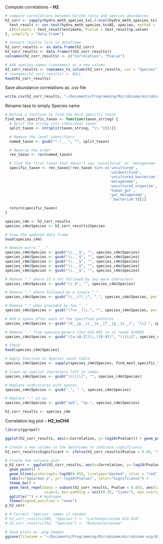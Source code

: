 Compute correlations -- **H2**
```r
# compute correlations between h2/ch4 ratio and species abundances
h2_corr <- sapply(hydro_meth_species_tx[,9:ncol(hydro_meth_species_tx)], function(species) {
  test_result <- cor.test(hydro_meth_species_tx$H2, species, method = 'spearman') # method = 'pearson'
  c(Estimate = test_result$estimate, Pvalue = test_result$p.value)
}, simplify = "data.frame")

# Convert results list to dataframe
h2_corr_results <- as.data.frame(h2_corr)
h2_corr_results <- data.frame(t(h2_corr_results))
colnames(h2_corr_results) <- c("Correlation", "Pvalue")

# Add species names (rownames) as a new column
h2_corr_results <- rownames_to_column(h2_corr_results, var = "Species")
# rownames(h2_corr_results) <- NULL
head(h2_corr_results)

```
Save abundance correlations as .csv file
```r
write.csv(h2_corr_results, "~/Documents/Programming/Microbiome/microbiome-ocp/data-analyses/results/h2_ch4_corr/h2_corr_results.csv", row.names = FALSE)

```
Rename taxa to simply Species name
```r
# Define a function to find the most specific taxon
find_most_specific_taxon <- function(taxon_string) {
  # Split the string into individual taxon
  split_taxon <- strsplit(taxon_string, "\\.")[[1]]

  # Remove the level identifiers
  named_taxon <- gsub("^.*__ ", "", split_taxon)

  # Reverse the order
  rev_taxon <- rev(named_taxon)

  # Find the first taxon that doesn't say 'uncultured' or 'metagenome'
  specific_taxon <- rev_taxon[!rev_taxon %in% c('uncultured',
                                                'unidentified',
                                                'uncultured_bacterium',
                                                'metagenome',
                                                'uncultured_organism',
                                                'human_gut',
                                                'gut_metagenome',
                                                '_bacterium')][1]

  return(specific_taxon)
}

species_c4m <- h2_corr_results
species_c4m$Species <- h2_corr_results$Species

# View the updated data frame
head(species_c4m)

# Remove extra "__." 
species_c4m$Species <- gsub("\\.__$", "", species_c4m$Species)
species_c4m$Species <- gsub("\\.__$", "", species_c4m$Species)
species_c4m$Species <- gsub("\\.__$", "", species_c4m$Species)
species_c4m$Species <- gsub("\\.__$", "", species_c4m$Species)
species_c4m$Species <- gsub("\\.__$", "", species_c4m$Species)

# Remove "." where it's not followed by any more characters
species_c4m$Species <- gsub("\\.$", "", species_c4m$Species)

# Remove "." where followed by a single "_"
species_c4m$Species <- gsub("\\._(?!_)", "_", species_c4m$Species, perl=TRUE)

# Remove "." when preceded by two "__"
species_c4m$Species <- gsub("(?<=__)\\.", "", species_c4m$Species, perl=TRUE)

# Add a space after each of the specified patterns
species_c4m$Species <- gsub("(d__|p__|c__|o__|f__|g__|s__)", "\\1 ", species_c4m$Species)

# Remove "." from species/genera like UCG.003 so it reads UCG003
species_c4m$Species <- gsub("([a-zA-Z])\\.([0-9])", "\\1\\2", species_c4m$Species)

# Check
head(species_c4m$Species)

# Apply function to Species count table
species_c4m$Species <- sapply(species_c4m$Species, find_most_specific_taxon)

# Clean up special characters left in names
species_c4m$Species <- gsub("\\[|\\]", "", species_c4m$Species)

# Replace underscores with spaces
species_c4m$Species <- gsub("_", " ", species_c4m$Species)

# Replace "." in sp.
species_c4m$Species <- gsub("sp$", "sp.", species_c4m$Species)

h2_corr_results <- species_c4m

```
Correlation log plot -- **H2_toCH4**
```r
library(ggrepel)

ggplot(h2_corr_results, aes(x=Correlation, y=-log10(Pvalue))) + geom_point() + labs(x="Correlation", y="-log10(Pvalue)") + geom_hline(yintercept=-log10(0.05), linetype="dashed", color = "red")

# Create a new column in the dataframe to indicate significance
h2_corr_results$Significant <- ifelse(h2_corr_results$Pvalue < 0.05, "Significant", "Not significant")

# Create the volcano plot
p_h2_corr <- ggplot(h2_corr_results, aes(x=Correlation, y=-log10(Pvalue), color=Significant)) + 
  geom_point() + 
  geom_hline(yintercept=-log10(0.05), linetype="dashed", color = "red") +
  labs(x="Spearman ρ", y="-log10(Pvalue)", color="Significance") + 
  theme_bw() + 
  geom_text_repel(data = subset(h2_corr_results, Pvalue < 0.05), aes(label=Species), 
                  size=3, box.padding = unit(0.35, "lines"), max.overlaps = 12, color = "black") +
  ggtitle("") + # Hydrogen
  theme(legend.position = "none")
p_h2_corr

# # Correct 'Species' names if needed
# h2_corr_results[286, "Species"] <- "Lachnospiraceae UCG 010"
# h2_corr_results[154, "Species"] <- "Ruminococcaceae"

```

```r
# Save plots as .png images
ggsave(filename = "~/Documents/Programming/Microbiome/microbiome-ocp/data-analyses/results/h2_ch4_corr/p_h2_abund_corr.png", plot = p_h2_corr, width = 10, height = 6, dpi = 300)

```